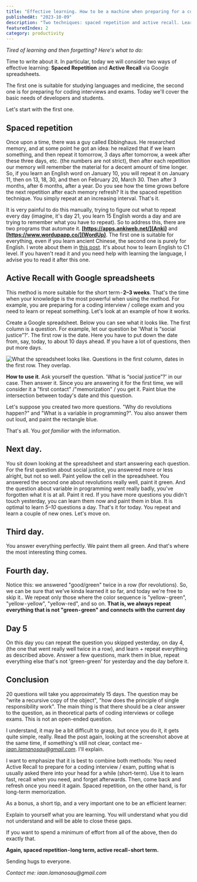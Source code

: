 ```yaml
---
title: "Effective learning. How to be a machine when preparing for a coding interview or an exam"
publishedAt: "2023-10-09"
description: "Two techniques: spaced repetition and active recall. Learn how to prepare for an interview or an exam"
featuredIndex: 2
category: productivity
---
```


_Tired of learning and then forgetting? Here's what to do:_

Time to write about it. In particular, today we will consider two ways of effective learning: **Spaced Repetition** and **Active Recall** via Google spreadsheets.

The first one is suitable for studying languages and medicine, the second one is for preparing for coding interviews and exams. Today we'll cover the basic needs of developers and students.

Let's start with the first one.

## Spaced repetition

Once upon a time, there was a guy called Ebbinghaus. He researched memory, and at some point he got an idea: he realized that if we learn something, and then repeat it tomorrow, 3 days after tomorrow, a week after these three days, etc. (the numbers are not strict), then after each repetition our memory will remember the material for a decent amount of time longer. So, if you learn an English word on January 10, you will repeat it on January 11, then on 13, 18, 30, and then on February 20, March 30. Then after 3 months, after 6 months, after a year. Do you see how the time grows before the next repetition after each memory refresh? It is the spaced repetition technique. You simply repeat at an increasing interval. That's it.

It is very painful to do this manually, trying to figure out what to repeat every day (imagine, it's day 21, you learn 15 English words a day and are trying to remember what you have to repeat). So to address this, there are two programs that automate it. **[https://apps.ankiweb.net/](Anki)** and **[https://www.wordupapp.co/](WordUp)**. The first one is suitable for everything, even if you learn ancient Chinese, the second one is purely for English. I wrote about them in [this post](https://twentysixhugs.com/articles/articles/how-to-learn-english-to-c1-level). It's about how to learn English to C1 level. If you haven't read it and you need help with learning the language, I advise you to read it after this one.

## Active Recall with Google spreadsheets

This method is more suitable for the short term - **2–3 weeks**. That's the time when your knowledge is the most powerful when using the method. For example, you are preparing for a coding interview / college exam and you need to learn or repeat something.
Let's look at an example of how it works.

Create a Google spreadsheet. Below you can see what it looks like.
The first column is a question. For example, let our question be 'What is “social justice”?'.
The first row is the date. Here you have to put down the date from, say, today, to about 10 days ahead. If you have a lot of questions, then put more days.

![What the spreadsheet looks like. Questions in the first column, dates in the first row. They overlap.](https://i.imgur.com/nwoK08H.png)

**How to use it**. Ask yourself the question. 'What is “social justice”?' in our case. Then answer it. Since you are answering it for the first time, we will consider it a "first contact" /"memorization" / you get it. Paint blue the intersection between today's date and this question.

Let's suppose you created two more questions. "Why do revolutions happen?" and "What is a variable in programming?". You also answer them out loud, and paint the rectangle blue.

That's all. You _got familiar_ with the information.

## Next day.

You sit down looking at the spreadsheet and start answering each question. For the first question about social justice, you answered more or less alright, but not so well. Paint yellow the cell in the spreadsheet. You answered the second one about revolutions really well, paint it green. And the question about variable in programming went really badly, you've forgotten what it is at all. Paint it red.
If you have more questions you didn't touch yesterday, you can learn them now and paint them in blue. It is optimal to learn _5–10_ questions a day.
That's it for today. You repeat and learn a couple of new ones. Let's move on.

## Third day.

You answer everything perfectly. We paint them all green.
And that's where the most interesting thing comes.

## Fourth day.

Notice this: we answered "good/green" twice in a row (for revolutions). So, we can be sure that we've kinda learned it so far, and today we're free to skip it.. We repeat only those where the color sequence is "yellow - green", "yellow - yellow", "yellow-red", and so on. **That is, we always repeat everything that is not "green - green" and connects with the current day**

## Day 5

On this day you can repeat the question you skipped yesterday, on day 4, (the one that went really well twice in a row), and learn + repeat everything as described above. Answer a few questions, mark them in blue, repeat everything else that's not 'green-green' for yesterday and the day before it.

## Conclusion

20 questions will take you approximately 15 days. The question may be "write a recursive copy of the object", "how does the principle of single responsibility work". The main thing is that there should be a clear answer to the question, as in theoretical parts of coding interviews or college exams. This is not an open-ended question.

I understand, it may be a bit difficult to grasp, but once you do it, it gets quite simple, really. Read the post again, looking at the screenshot above at the same time, if something's still not clear, contact me - *iaan.lamanosau@gmail.com*. I'll explain.

I want to emphasize that it is best to combine both methods: You need Active Recall to prepare for a coding interview / exam, putting what is usually asked there into your head for a while (short-term). Use it to learn fast, recall when you need, and forget afterwards. Then, come back and refresh once you need it again. Spaced repetition, on the other hand, is for long-term memorization.

As a bonus, a short tip, and a very important one to be an efficient learner:

Explain to yourself what you are learning. You will understand what you did not understand and will be able to close these gaps.

If you want to spend a minimum of effort from all of the above, then do exactly that.

**Again, spaced repetition - long term, active recall - short term.**

Sending hugs to everyone.

_Contact me: iaan.lamanosau@gmail.com_
